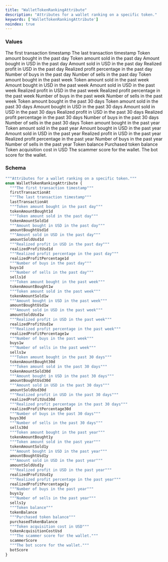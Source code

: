 ```yaml
---
title: "WalletTokenRankingAttribute"
description: "Attributes for a wallet ranking on a specific token."
keywords: ['WalletTokenRankingAttribute']
noindex: true
---
```


### Values

<ResponseField name="firstTransactionAt" type="enum">
  The first transaction timestamp
</ResponseField>

<ResponseField name="lastTransactionAt" type="enum">
  The last transaction timestamp
</ResponseField>

<ResponseField name="tokenAmountBought1d" type="enum">
  Token amount bought in the past day
</ResponseField>

<ResponseField name="tokenAmountSold1d" type="enum">
  Token amount sold in the past day
</ResponseField>

<ResponseField name="amountBoughtUsd1d" type="enum">
  Amount bought in USD in the past day
</ResponseField>

<ResponseField name="amountSoldUsd1d" type="enum">
  Amount sold in USD in the past day
</ResponseField>

<ResponseField name="realizedProfitUsd1d" type="enum">
  Realized profit in USD in the past day
</ResponseField>

<ResponseField name="realizedProfitPercentage1d" type="enum">
  Realized profit percentage in the past day
</ResponseField>

<ResponseField name="buys1d" type="enum">
  Number of buys in the past day
</ResponseField>

<ResponseField name="sells1d" type="enum">
  Number of sells in the past day
</ResponseField>

<ResponseField name="tokenAmountBought1w" type="enum">
  Token amount bought in the past week
</ResponseField>

<ResponseField name="tokenAmountSold1w" type="enum">
  Token amount sold in the past week
</ResponseField>

<ResponseField name="amountBoughtUsd1w" type="enum">
  Amount bought in USD in the past week
</ResponseField>

<ResponseField name="amountSoldUsd1w" type="enum">
  Amount sold in USD in the past week
</ResponseField>

<ResponseField name="realizedProfitUsd1w" type="enum">
  Realized profit in USD in the past week
</ResponseField>

<ResponseField name="realizedProfitPercentage1w" type="enum">
  Realized profit percentage in the past week
</ResponseField>

<ResponseField name="buys1w" type="enum">
  Number of buys in the past week
</ResponseField>

<ResponseField name="sells1w" type="enum">
  Number of sells in the past week
</ResponseField>

<ResponseField name="tokenAmountBought30d" type="enum">
  Token amount bought in the past 30 days
</ResponseField>

<ResponseField name="tokenAmountSold30d" type="enum">
  Token amount sold in the past 30 days
</ResponseField>

<ResponseField name="amountBoughtUsd30d" type="enum">
  Amount bought in USD in the past 30 days
</ResponseField>

<ResponseField name="amountSoldUsd30d" type="enum">
  Amount sold in USD in the past 30 days
</ResponseField>

<ResponseField name="realizedProfitUsd30d" type="enum">
  Realized profit in USD in the past 30 days
</ResponseField>

<ResponseField name="realizedProfitPercentage30d" type="enum">
  Realized profit percentage in the past 30 days
</ResponseField>

<ResponseField name="buys30d" type="enum">
  Number of buys in the past 30 days
</ResponseField>

<ResponseField name="sells30d" type="enum">
  Number of sells in the past 30 days
</ResponseField>

<ResponseField name="tokenAmountBought1y" type="enum">
  Token amount bought in the past year
</ResponseField>

<ResponseField name="tokenAmountSold1y" type="enum">
  Token amount sold in the past year
</ResponseField>

<ResponseField name="amountBoughtUsd1y" type="enum">
  Amount bought in USD in the past year
</ResponseField>

<ResponseField name="amountSoldUsd1y" type="enum">
  Amount sold in USD in the past year
</ResponseField>

<ResponseField name="realizedProfitUsd1y" type="enum">
  Realized profit in USD in the past year
</ResponseField>

<ResponseField name="realizedProfitPercentage1y" type="enum">
  Realized profit percentage in the past year
</ResponseField>

<ResponseField name="buys1y" type="enum">
  Number of buys in the past year
</ResponseField>

<ResponseField name="sells1y" type="enum">
  Number of sells in the past year
</ResponseField>

<ResponseField name="tokenBalance" type="enum">
  Token balance
</ResponseField>

<ResponseField name="purchasedTokenBalance" type="enum">
  Purchased token balance
</ResponseField>

<ResponseField name="tokenAcquisitionCostUsd" type="enum">
  Token acquisition cost in USD
</ResponseField>

<ResponseField name="scammerScore" type="enum">
  The scammer score for the wallet.
</ResponseField>

<ResponseField name="botScore" type="enum">
  The bot score for the wallet.
</ResponseField>

### Schema


```graphql 
"""Attributes for a wallet ranking on a specific token."""
enum WalletTokenRankingAttribute {
  """The first transaction timestamp"""
  firstTransactionAt
  """The last transaction timestamp"""
  lastTransactionAt
  """Token amount bought in the past day"""
  tokenAmountBought1d
  """Token amount sold in the past day"""
  tokenAmountSold1d
  """Amount bought in USD in the past day"""
  amountBoughtUsd1d
  """Amount sold in USD in the past day"""
  amountSoldUsd1d
  """Realized profit in USD in the past day"""
  realizedProfitUsd1d
  """Realized profit percentage in the past day"""
  realizedProfitPercentage1d
  """Number of buys in the past day"""
  buys1d
  """Number of sells in the past day"""
  sells1d
  """Token amount bought in the past week"""
  tokenAmountBought1w
  """Token amount sold in the past week"""
  tokenAmountSold1w
  """Amount bought in USD in the past week"""
  amountBoughtUsd1w
  """Amount sold in USD in the past week"""
  amountSoldUsd1w
  """Realized profit in USD in the past week"""
  realizedProfitUsd1w
  """Realized profit percentage in the past week"""
  realizedProfitPercentage1w
  """Number of buys in the past week"""
  buys1w
  """Number of sells in the past week"""
  sells1w
  """Token amount bought in the past 30 days"""
  tokenAmountBought30d
  """Token amount sold in the past 30 days"""
  tokenAmountSold30d
  """Amount bought in USD in the past 30 days"""
  amountBoughtUsd30d
  """Amount sold in USD in the past 30 days"""
  amountSoldUsd30d
  """Realized profit in USD in the past 30 days"""
  realizedProfitUsd30d
  """Realized profit percentage in the past 30 days"""
  realizedProfitPercentage30d
  """Number of buys in the past 30 days"""
  buys30d
  """Number of sells in the past 30 days"""
  sells30d
  """Token amount bought in the past year"""
  tokenAmountBought1y
  """Token amount sold in the past year"""
  tokenAmountSold1y
  """Amount bought in USD in the past year"""
  amountBoughtUsd1y
  """Amount sold in USD in the past year"""
  amountSoldUsd1y
  """Realized profit in USD in the past year"""
  realizedProfitUsd1y
  """Realized profit percentage in the past year"""
  realizedProfitPercentage1y
  """Number of buys in the past year"""
  buys1y
  """Number of sells in the past year"""
  sells1y
  """Token balance"""
  tokenBalance
  """Purchased token balance"""
  purchasedTokenBalance
  """Token acquisition cost in USD"""
  tokenAcquisitionCostUsd
  """The scammer score for the wallet."""
  scammerScore
  """The bot score for the wallet."""
  botScore
}
```

